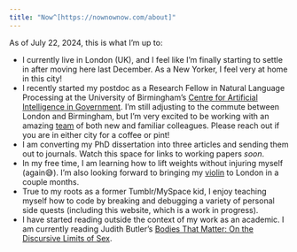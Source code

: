 ```yaml
---
title: "Now^[https://nownownow.com/about]"
---
```


As of July 22, 2024, this is what I'm up to: 

- I currently live in London (UK), and I feel like I'm finally starting to settle in after moving here last December. As a New Yorker, I feel very at home in this city!  
- I recently started my postdoc as a Research Fellow in Natural Language Processing at the University of Birmingham's [Centre for Artificial Intelligence in Government](https://www.birmingham.ac.uk/research/centre-for-artificial-intelligence-in-government). I'm still adjusting to the commute between London and Birmingham, but I'm very excited to be working with an amazing [team](https://x.com/allisonwkoh/status/1805289333131296830) of both new and familiar colleagues. Please reach out if you are in either city for a coffee or pint! 
- I am converting my PhD dissertation into three articles and sending them out to journals. Watch this space for links to working papers _soon_. 
- In my free time, I am learning how to lift weights without injuring myself (again😅). I'm also looking forward to bringing my [violin](violin.html) to London in a couple months. 
- True to my roots as a former Tumblr/MySpace kid, I enjoy teaching myself how to code by breaking and debugging a variety of personal side quests (including this website, which is a work in progress). 
- I have started reading outside the context of my work as an academic. I am currently reading Judith Butler's [Bodies That Matter: On the Discursive Limits of Sex](https://www.routledge.com/Bodies-That-Matter-On-the-Discursive-Limits-of-Sex/Butler/p/book/9780415610155).
